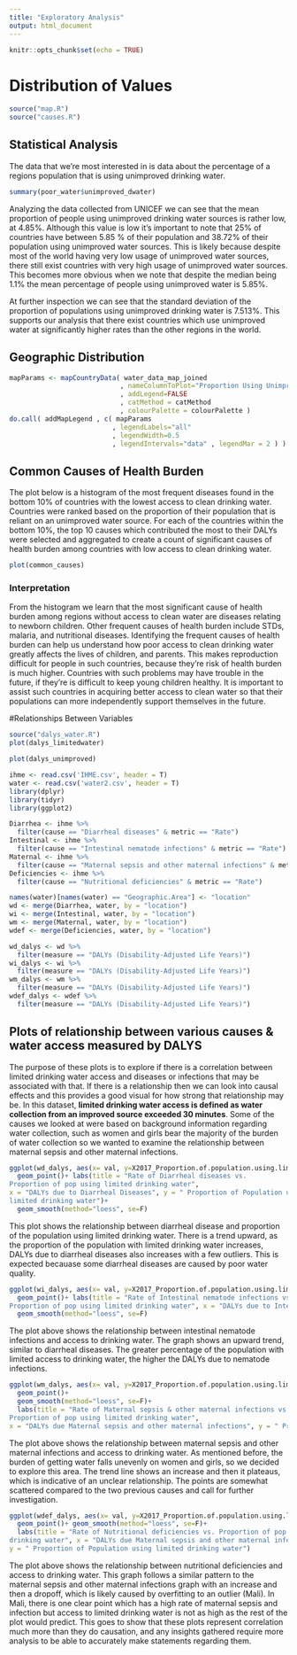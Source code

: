 ```yaml
---
title: "Exploratory Analysis"
output: html_document
---
```


```r
knitr::opts_chunk$set(echo = TRUE)
```
# Distribution of Values

```r
source("map.R")
source("causes.R")
```

## Statistical Analysis
The data that we’re most interested in is data about the percentage of a regions population that is using unimproved drinking water. 

```r
summary(poor_water$unimproved_dwater)
```

Analyzing the data collected from UNICEF we can see that the mean proportion of people using unimproved drinking water sources is rather low, at 4.85%. Although this value is low it’s important to note that 25% of countries have between 5.85 % of their population and 38.72% of their population using unimproved water sources. This is likely because despite most of the world having very low usage of unimproved water sources, there still exist countries with very high usage of unimproved water sources. This becomes more obvious when we note that despite the median being 1.1% the mean percentage of people using unimproved water is 5.85%. 

At further inspection we can see that the standard deviation of the proportion of populations using unimproved drinking water is 7.513%. This supports our analysis that there exist countries which use unimproved water at significantly higher rates than the other regions in the world. 

## Geographic Distribution 
```r
mapParams <- mapCountryData( water_data_map_joined
                            , nameColumnToPlot="Proportion Using Unimproved Sources of Drinking Water"
                            , addLegend=FALSE
                            , catMethod = catMethod
                            , colourPalette = colourPalette )
do.call( addMapLegend , c( mapParams
                          , legendLabels="all"
                          , legendWidth=0.5
                          , legendIntervals="data" , legendMar = 2 ) )
```

## Common Causes of Health Burden 

The plot below is a histogram of the most frequent diseases found in the bottom 10% of countries with the lowest access to clean drinking water. Countries were ranked based on the proportion of their population that is reliant on an unimproved water source. For each of the countries within the bottom 10%, the top 10 causes which contributed the most to their DALYs were selected and aggregated to create a count of significant causes of health burden among countries with low access to clean drinking water. 
```r
plot(common_causes)
```

### Interpretation
From the histogram we learn that the most significant cause of health burden among regions without access to clean water are diseases relating to newborn children. Other frequent causes of health burden include STDs, malaria, and nutritional diseases. Identifying the frequent causes of health burden can help us understand how poor access to clean drinking water greatly affects the lives of children, and parents. This makes reproduction difficult for people in such countries, because they’re risk of health burden is much higher.  Countries with such problems may have trouble in the future, if they’re is difficult to keep young children healthy. It is important to assist such countries in acquiring better access to clean water so that their populations can more independently support themselves in the future. 

#Relationships Between Variables 
```r
source("dalys_water.R")
plot(dalys_limitedwater)

plot(dalys_unimproved)
```

```r
ihme <- read.csv('IHME.csv', header = T)
water <- read.csv('water2.csv', header = T)
library(dplyr)
library(tidyr)
library(ggplot2)
```

```r
Diarrhea <- ihme %>% 
  filter(cause == "Diarrheal diseases" & metric == "Rate")
Intestinal <- ihme %>% 
  filter(cause == "Intestinal nematode infections" & metric == "Rate")
Maternal <- ihme %>% 
  filter(cause == "Maternal sepsis and other maternal infections" & metric == "Rate")
Deficiencies <- ihme %>% 
  filter(cause == "Nutritional deficiencies" & metric == "Rate")

names(water)[names(water) == "Geographic.Area"] <- "location"
wd <- merge(Diarrhea, water, by = "location")
wi <- merge(Intestinal, water, by = "location")
wm <- merge(Maternal, water, by = "location")
wdef <- merge(Deficiencies, water, by = "location")

wd_dalys <- wd %>% 
  filter(measure == "DALYs (Disability-Adjusted Life Years)")
wi_dalys <- wi %>% 
  filter(measure == "DALYs (Disability-Adjusted Life Years)")
wm_dalys <- wm %>% 
  filter(measure == "DALYs (Disability-Adjusted Life Years)")
wdef_dalys <- wdef %>% 
  filter(measure == "DALYs (Disability-Adjusted Life Years)")
```

## Plots of relationship between various causes & water access measured by DALYS

The purpose of these plots is to explore if there is a correlation between
limited drinking water access and diseases or infections that may be associated
with that. If there is a relationship then we can look into causal effects and 
this provides a good visual for how strong that relationship may be.
In this dataset, **limited drinking water access is defined as water collection 
from an improved source exceeded 30 minutes**. Some of the causes we looked at 
were based on background information regarding water collection, such as
women and girls bear the majority of the burden of water collection so we wanted
to examine the relationship between maternal sepsis and other maternal 
infections.

```r
ggplot(wd_dalys, aes(x= val, y=X2017_Proportion.of.population.using.limited.drinking.water.services)) + 
  geom_point()+ labs(title = "Rate of Diarrheal diseases vs. 
Proportion of pop using limited drinking water",
x = "DALYs due to Diarrheal Diseases", y = " Proportion of Population using 
limited drinking water")+
  geom_smooth(method="loess", se=F)
```

This plot shows the relationship between diarrheal disease and proportion of the
population using limited drinking water. There is a trend upward, as the proportion
of the population with limited drinking water increases, DALYs due to diarrheal
diseases also increases with a few outliers. This is expected becauase some 
diarrheal diseases are caused by poor water quality.

```r
ggplot(wi_dalys, aes(x= val, y=X2017_Proportion.of.population.using.limited.drinking.water.services)) + 
  geom_point()+ labs(title = "Rate of Intestinal nematode infections vs. 
Proportion of pop using limited drinking water", x = "DALYs due to Intestinal nematode infections", y = " Proportion of Population using limited drinking water")+
  geom_smooth(method="loess", se=F)
```

The plot above shows the relationship between intestinal nematode infections
and access to drinking water. The graph shows an upward trend, similar to 
diarrheal diseases. The greater percentage of the population with limited access
to drinking water, the higher the DALYs due to nematode infections. 

```r
ggplot(wm_dalys, aes(x= val, y=X2017_Proportion.of.population.using.limited.drinking.water.services)) + 
  geom_point()+
  geom_smooth(method="loess", se=F)+
  labs(title = "Rate of Maternal sepsis & other maternal infections vs. 
Proportion of pop using limited drinking water", 
x = "DALYs due Maternal sepsis and other maternal infections", y = " Proportion of Population using limited drinking water")
```

The plot above shows the relationship between maternal sepsis and other maternal
infections and access to drinking water. As mentioned before, the burden of 
getting water falls unevenly on women and girls, so we decided to explore this
area. The trend line shows an increase and then it plateaus, which is indicative
of an unclear relationship. The points are somewhat scattered compared to the 
two previous causes and call for further investigation.

```r
ggplot(wdef_dalys, aes(x= val, y=X2017_Proportion.of.population.using.limited.drinking.water.services)) + 
  geom_point()+ geom_smooth(method="loess", se=F)+
  labs(title = "Rate of Nutritional deficiencies vs. Proportion of pop using limited 
drinking water", x = "DALYs due Maternal sepsis and other maternal infections", 
y = " Proportion of Population using limited drinking water")
```

The plot above shows the relationship between nutritional deficiencies and 
access to drinking water. This graph follows a similar pattern to the maternal 
sepsis and other maternal infections graph with an increase and then a dropoff,
which is likely caused by overfitting to an outlier (Mali). In Mali, there is 
one clear point which has a high rate of maternal sepsis and infection but 
access to limited drinking water is not as high as the rest of the plot would
predict. This goes to show that these plots represent correlation much more than
they do causation, and any insights gathered require more analysis to be able
to accurately make statements regarding them.